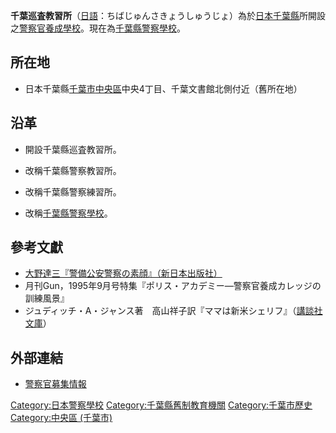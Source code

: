 '''千葉巡査教習所'''（[[日語|日語]]：ちばじゅんさきょうしゅうじょ）為{{和暦|1880}}於[[日本|日本]][[千葉縣|千葉縣]]所開設之[[警察官|警察官]][[養成學校|養成學校]]。現在為[[千葉縣警察學校|千葉縣警察學校]]。

== 所在地 ==
*日本千葉縣[[千葉市|千葉市]][[中央區_(千葉市)|中央區]]中央4丁目、千葉文書館北側付近（舊所在地）

== 沿革 ==
*{{和暦|1880}} 開設千葉縣巡査教習所。
*{{和暦|1937}} 改稱千葉縣警察教習所。
*{{和暦|1939}} 改稱千葉縣警察練習所。
*{{和暦|1947}} 改稱[[千葉縣警察學校|千葉縣警察學校]]。

==參考文獻==
* [http://www.junkudo.co.jp/detail2.jsp?ID=0188111273 大野達三『警備公安警察の素顔』（新日本出版社）]{{dead link|date=2017年11月 |bot=InternetArchiveBot |fix-attempted=yes }}
* 月刊Gun，1995年9月号特集『ポリス・アカデミー―警察官養成カレッジの訓練風景』
* ジュディッチ・A・ジャンス著　高山祥子訳『ママは新米シェリフ』（[[講談社|講談社]][[文庫|文庫]]）

==外部連結==
*[https://web.archive.org/web/20101222125958/http://www.police.pref.chiba.jp/recruit/explanation/#exp_2 警察官募集情報] {{ja icon}}

{{DEFAULTSORT:ちはしゆんさきようしゆうしよ}}
[[Category:日本警察學校|Category:日本警察學校]]
[[Category:千葉縣舊制教育機關|Category:千葉縣舊制教育機關]]
[[Category:千葉市歷史|Category:千葉市歷史]]
[[Category:中央區_(千葉市)|Category:中央區 (千葉市)]]